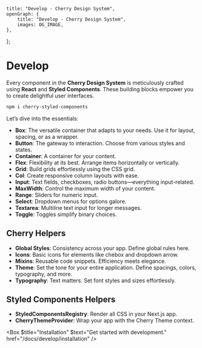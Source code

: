 
	title: "Develop - Cherry Design System",
	openGraph: {
		title: "Develop - Cherry Design System",
		images: OG_IMAGE,
	},
};

# Develop

Every component in the **Cherry Design System** is meticulously crafted using **React** and **Styled Components**. These building blocks empower you to create delightful user interfaces. 

```bash
npm i cherry-styled-components
```

Let’s dive into the essentials:

-   **Box**: The versatile container that adapts to your needs. Use it for layout, spacing, or as a wrapper.
-   **Button**: The gateway to interaction. Choose from various styles and states.
-   **Container**: A container for your content.
-   **Flex**: Flexibility at its best. Arrange items horizontally or vertically.
-   **Grid**: Build grids effortlessly using the CSS grid.
-   **Col**: Create responsive column layouts with ease.
-   **Input**: Text fields, checkboxes, radio buttons—everything input-related.
-   **MaxWidth**: Control the maximum width of your content.
-   **Range**: Sliders for numeric input.
-   **Select**: Dropdown menus for options galore.
-   **Textarea**: Multiline text input for longer messages.
-   **Toggle**: Toggles simplify binary choices.

## Cherry Helpers

-   **Global Styles**: Consistency across your app. Define global rules here.
-   **Icons**: Basic icons for elements like chebox and dropdown arrow.
-   **Mixins**: Reusable code snippets. Efficiency meets elegance.
-   **Theme**: Set the tone for your entire application. Define spacings, colors, typography, and more.
-   **Typography**: Text matters. Set font styles and sizes effortlessly.

## Styled Components Helpers

-   **StyledComponentsRegistry**: Render all CSS in your Next.js app.
-   **CherryThemeProvider**: Wrap your app with the Cherry Theme context.

<Box
	$title="Installation"
	$text="Get started with development."
	href="/docs/develop/installation"
/>
